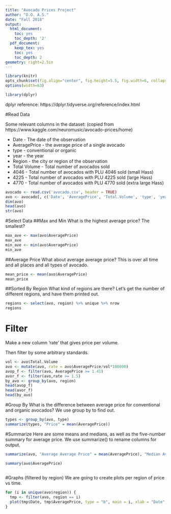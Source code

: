 ```yaml
---
title: "Avocado Prices Project"
author: "D.O. A.S."
date: "Fall 2018"
output:
  html_document:
    toc: yes
    toc_depth: '2'
  pdf_document:
    keep_tex: yes
    toc: yes
    toc_depth: 2
geometry: right=2.5in
---
```



```r
library(knitr)
opts_chunk$set(fig.align="center", fig.height=5.5, fig.width=6, collapse=TRUE, comment="", prompt=TRUE)
options(width=63)

library(dplyr)
```

dplyr reference: https://dplyr.tidyverse.org/reference/index.html

#Read Data

Some relevant columns in the dataset: (copied from https://www.kaggle.com/neuromusic/avocado-prices/home)

 * Date - The date of the observation
 * AveragePrice - the average price of a single avocado
 * type - conventional or organic
 * year - the year
 * Region - the city or region of the observation
 * Total Volume - Total number of avocados sold
 * 4046 - Total number of avocados with PLU 4046 sold (small Hass)
 * 4225 - Total number of avocados with PLU 4225 sold (large Hass)
 * 4770 - Total number of avocados with PLU 4770 sold (extra large Hass)

```r
avocado <- read.csv('avocado.csv', header = TRUE)
avo <- avocado[, c('Date', 'AveragePrice', 'Total.Volume', 'type', 'year', 'region')]
dim(avo)
head(avo)
str(avo)
```

#Select Data
##Max and Min
What is the highest average price? The smallest?
```r
max_ave <- max(avo$AveragePrice)
max_ave
min_ave <- min(avo$AveragePrice)
min_ave
```


##Average Price
What about average average price? This is over all time and all places and all types of avocado.
```r
mean_price <- mean(avo$AveragePrice)
mean_price
```

##Sorted By Region
What kind of regions are there? Let's get the number of different regions, and have them printed out.
```r
regions <- select(avo, region) %>% unique %>% nrow
regions
```

# Filter
Make a new column 'rate' that gives price per volume.

Then filter by some arbitrary standards.

```r
vol <- avo$Total.Volume
avo <- mutate(avo, rate = avo$AveragePrice/vol*100000)
avop_f <- filter(avo, AveragePrice >= 1.41)
avor_f <- filter(avo,rate >= 1.5)
by_avo <- group_by(avo, region)
head(avop_f)
head(avor_f)
head(by_avo)
```

#Group By
What is the difference between average price for conventional and organic avocados? We use group by to find out.
```r
types <- group_by(avo, type)
summarize(types, "Price" = mean(AveragePrice))
```

#Summarize
Here are some means and medians, as well as the five-number summary for average price. We use summarize() to rename columns for output.

```r
summarize(avo, "Average Average Price" = mean(AveragePrice), "Median Average Price"  = median(AveragePrice), "Average Total Volume" = mean(Total.Volume), "Median Total Volume" = median(Total.Volume), "Average Rate" = mean(rate), "Median Rate" = median(rate))

summary(avo$AveragePrice)
  
```

#Graphs (filtered by region)
We are going to create plots per region of price vs time.
```r
for (i in unique(avo$region)) {
  tmp <- filter(avo, region == i)
  plot(tmp$Date, tmp$AveragePrice, type = "b", main = i, xlab = "Date", ylab = "Average Price", ylim = c(0, 3.5))
}
```